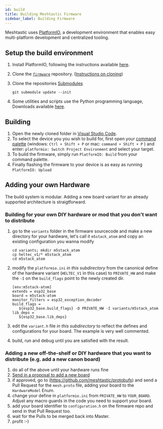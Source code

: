 ```yaml
---
id: build
title: Building Meshtastic Firmware
sidebar_label: Building Firmware
---
```


Meshtastic uses [PlatformIO](https://platformio.org), a development environment that enables easy multi-platform development and centralized tooling.

## Setup the build environment

1. Install PlatformIO, following the instructions available [here](https://platformio.org/platformio-ide).

2. Clone the [`firmware`](https://github.com/meshtastic/firmware) repository. ([Instructions on cloning](https://docs.github.com/en/repositories/creating-and-managing-repositories/cloning-a-repository))

3. Clone the repositories [Submodules](https://git-scm.com/book/en/v2/Git-Tools-Submodules)

   ```shell
   git submodule update --init
   ```

4. Some utilities and scripts use the Python programming language, Downloads available [here](https://www.python.org/downloads).

## Building

1. Open the newly cloned folder in [Visual Studio Code](https://code.visualstudio.com).
1. To select the device you you wish to build for, first open your [command palette](https://code.visualstudio.com/docs/getstarted/userinterface#_command-palette) (windows: `Ctrl + Shift + P` or mac: `command + Shift + P` ) and enter: `platformio: Switch Project Environment` and select your target.
1. To build the firmware, simply run `PlatformIO: Build` from your command palette.
1. Finally flashing the firmware to your device is as easy as running `PlatformIO: Upload`

## Adding your own Hardware

The build system is modular. Adding a new board variant for an already supported architecture is straigtforward.

### Building for your own DIY hardware or mod that you don't want to distribute

1. go to the `variants` folder in the firmware sourcecode and make a new directory for your hardware, let's call it `m5stack_atom` and copy an existing configuration you wanna modify

   ```shell
   cd variants; mkdir m5stack_atom
   cp heltec_v1/* m5stack_atom
   cd m5stack_atom
   ```

2. modify the `platformio.ini` _in this subdirectory_ from the canonical define of the hardware variant (`HELTEC_V1` in this case) to `PRIVATE_HW` and make the `-I` on the `build_flags` point to the newly created dir.

   ```shell
   [env:m5stack-atom]
   extends = esp32_base
   board = m5stack-atom
   monitor_filters = esp32_exception_decoder
   build_flags =
      ${esp32_base.build_flags} -D PRIVATE_HW -I variants/m5stack_atom
   lib_deps =
      ${esp32_base.lib_deps}
   ```

3. edit the `variant.h` file _in this subdirectory_ to reflect the defines and configurations for your board. The example is very well commented.
4. build, run and debug until you are satisfied with the result.

### Adding a new off-the-shelf or DIY hardware that you want to distribute (e.g. add a new canon board)

1. do all of the above until your hardware runs fine
2. [Send in a proposal to add a new board](https://github.com/meshtastic/firmware/issues/new?assignees=&labels=enhancement%2Ctriage&template=New+Board.yml&title=%5BBoard%5D%3A+)
3. if approved, go to (https://github.com/meshtastic/protobufs) and send a Pull Request for the `mesh.proto` file, adding your board to the `HardwareModel` Enum.
4. change your define in `platformio.ini` from `PRIVATE_HW` to `YOUR_BOARD`. Adjust any macro guards in the code you need to support your board.
5. add your board identifier to `configuration.h` on the firmware repo and send in that Pull Request too.
6. wait for the Pulls to be merged back into Master.
7. profit :-)
